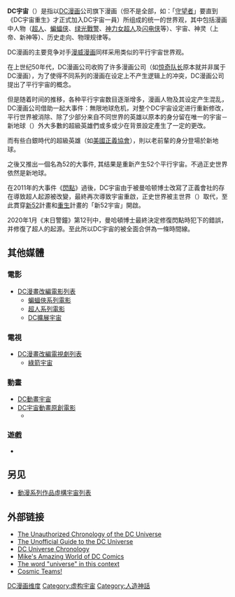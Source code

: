 {{Expand|time=2013-02-15T02:00:16+00:00 }}
{{Infobox media franchise
|title          = DC宇宙
|italic_title = 
|image          = 
|image_upright  =  
|caption        = 
|creator        = [[DC漫畫|DC漫畫]]
|owner          = 
|origin         = 1939 (''All Star Comics #3'')
|books          = 
|novels         = {{link-en|DC漫畫小說|List of novels based on comics#DC Comics}}
|short_stories  =
|comics         = {{link-en|DC漫畫出版物列表|List of DC Comics publications}}
|graphic_novels = 
|strips         =
|magazines      =
|films          = [[DC擴展宇宙|DC擴展宇宙]]<br>[[蝙蝠俠系列電影|蝙蝠俠系列電影]]<br>[[超人系列電影|超人系列電影]]<br>[[DC宇宙動畫原創電影|DC宇宙動畫原創電影]]
|shorts         =
|tv             = [[綠箭宇宙|綠箭宇宙]]
|atv            =
|tv_specials    =
|tv_films       = 
|dtv            =
|plays          =
|musicals       =
|games          = {{link-en|DC漫畫改編遊戲列表|List of video games based on DC Comics}}
|rpgs           =
|vgs            =
|radio          =
|soundtracks    =
|music          = 
|toys           = 
|attractions    = 
|otherlabel1    =
|otherdata1     =
|otherlabel2    =
|otherdata2     =
|otherlabel3    =
|otherdata3     =
|website        =
|footnotes      = 
|sp             =
}}

'''DC宇宙'''（{{lang-en|DC Universe}}）是指以[[DC漫画|DC漫画]]公司旗下漫画（但不是全部，如：「[[守護者_(漫畫)|守望者]]」要直到《DC宇宙重生》才正式加入DC宇宙一員）所组成的统一的世界观，其中包括漫画中人物（[[超人|超人]]、[[蝙蝠侠|蝙蝠侠]]、[[绿光戰警|绿光戰警]]、[[神力女超人|神力女超人]]及[[闪电侠|闪电侠]]等）、宇宙、神灵（上帝、新神等）、历史走向、物理规律等。

DC漫画的主要竞争对手[[漫威漫画|漫威漫画]]同样采用类似的平行宇宙世界观。

在上世纪50年代，DC漫画公司收购了许多漫画公司（如[[惊奇队长_(DC漫画)|惊奇队长]]原本就并非属于DC漫画），为了使得不同系列的漫画在设定上不产生逻辑上的冲突，DC漫画公司提出了平行宇宙的概念。

但是随着时间的推移，各种平行宇宙数目逐渐增多，漫画人物及其设定产生混乱，DC漫画公司借助一起大事件：無限地球危机，对整个DC宇宙设定进行重新修改，平行世界被消除、除了少部分来自不同世界的英雄以原本的身分留在唯一的宇宙－新地球（{{lang-en|New Earth}}）外大多數的超級英雄們或多或少在背景設定產生了一定的更改。

而有些白銀時代的超級英雄（如[[美國正義協會|美國正義協會]]），則以老前輩的身分登場於新地球。

之後又推出一個名為52的大事件, 其结果是重新产生52个平行宇宙。不過正史世界依然是新地球。

在2011年的大事件《[[閃點_(漫畫)|閃點]]》過後，DC宇宙由于被曼哈顿博士改寫了正義會社的存在導致超人起源被改變，最終再次導致宇宙重啟，正史世界被主世界（{{lang-en|Prime Earth}}）取代，至此貫穿[[新52|新52]]計畫和[[DC宇宙：重生|重生]]計畫的「新52宇宙」開啟。

2020年1月《末日警鐘》第12刊中，曼哈頓博士最終決定修復閃點時犯下的錯誤，并修復了超人的起源。至此所以DC宇宙的被全面合併為一條時間線。

==其他媒體==
===電影===
*[[DC漫畫改編電影列表|DC漫畫改編電影列表]]
**[[蝙蝠俠系列電影|蝙蝠俠系列電影]]
**[[超人系列電影|超人系列電影]]
**[[DC擴展宇宙|DC擴展宇宙]]

===電視===
*[[DC漫畫改編電視劇列表|DC漫畫改編電視劇列表]]
**[[綠箭宇宙|綠箭宇宙]]

===動畫===
*[[DC動畫宇宙|DC動畫宇宙]]
*[[DC宇宙動畫原創電影|DC宇宙動畫原創電影]]
**{{link-en|DC動畫電影宇宙|DC Animated Movie Universe}}

===遊戲===
*{{link-en|DC漫畫改編遊戲列表|List of video games based on DC Comics}}

==另见==
* [[動漫系列作品虛構宇宙列表|動漫系列作品虛構宇宙列表]]

==外部链接==
*[http://dcu.smartmemes.com/ The Unauthorized Chronology of the DC Universe]{{Wayback|url=http://dcu.smartmemes.com/ |date=20180727173814 }}
*[http://www.dcuwiki.net/w/Main_Page The Unofficial Guide to the DC Universe]{{Wayback|url=http://www.dcuwiki.net/w/Main_Page |date=20110313105000 }}
*[http://www.sequart.com/DCUchronology.htm DC Universe Chronology]{{Wayback|url=http://www.sequart.com/DCUchronology.htm |date=20091202060638 }}
*[http://www.dcindexes.com/ Mike's Amazing World of DC Comics]{{Wayback|url=http://www.dcindexes.com/ |date=20110401181918 }}
*[http://arquivo.pt/wayback/20091016112147/http://www.toonopedia.com/glossary.htm#universe The word "universe" in this context]
*[http://www.cosmicteams.com/ Cosmic Teams!]{{Wayback|url=http://www.cosmicteams.com/ |date=20110303200324 }}

[[Category:DC漫画维度|]]
[[Category:虚构宇宙|Category:虚构宇宙]]
[[Category:人造神話|Category:人造神話]]